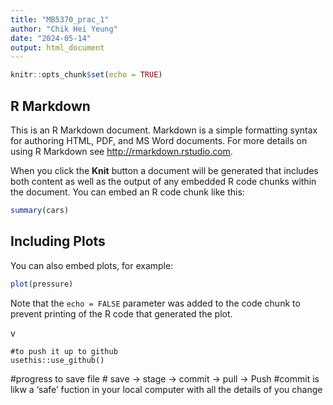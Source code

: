 ```yaml
---
title: "MB5370_prac_1"
author: "Chik Hei Yeung"
date: "2024-05-14"
output: html_document
---
```


```r
knitr::opts_chunk$set(echo = TRUE)
```

## R Markdown

This is an R Markdown document. Markdown is a simple formatting syntax for authoring HTML, PDF, and MS Word documents. For more details on using R Markdown see <http://rmarkdown.rstudio.com>.

When you click the **Knit** button a document will be generated that includes both content as well as the output of any embedded R code chunks within the document. You can embed an R code chunk like this:

```r
summary(cars)
```

## Including Plots

You can also embed plots, for example:

```r
plot(pressure)
```

Note that the `echo = FALSE` parameter was added to the code chunk to prevent printing of the R code that generated the plot.

v

```{}
#to push it up to github
usethis::use_github()
```
 
 
#progress to save file
# save -> stage -> commit -> pull -> Push
#commit is likw a 'safe' fuction in your local computer with all the details of you change
